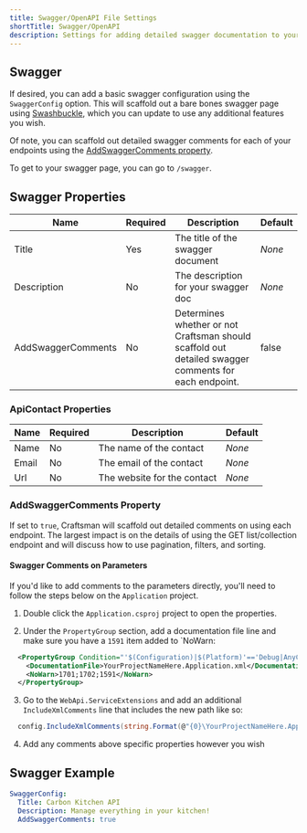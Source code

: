 ```yaml
---
title: Swagger/OpenAPI File Settings
shortTitle: Swagger/OpenAPI
description: Settings for adding detailed swagger documentation to your Web API.
---
```


## Swagger

If desired, you can add a basic swagger configuration using the `SwaggerConfig` option. This will scaffold out a bare bones swagger page using [Swashbuckle](https://github.com/domaindrivendev/Swashbuckle.AspNetCore#getting-started), which you can update to use any additional features you wish.

Of note, you can scaffold out detailed swagger comments for each of your endpoints using the [AddSwaggerComments property](#AddSwaggerComments-property).

To get to your swagger page, you can go to `/swagger`.

## Swagger Properties

| Name               | Required | Description                                                                                          | Default |
| ------------------ | -------- | ---------------------------------------------------------------------------------------------------- | ------- |
| Title              | Yes      | The title of the swagger document                                                                    | _None_  |
| Description        | No       | The description for your swagger doc                                                                 | _None_  |
| AddSwaggerComments | No       | Determines whether or not Craftsman should scaffold out detailed swagger comments for each endpoint. | false   |

### ApiContact Properties

| Name  | Required | Description                 | Default |
| ----- | -------- | --------------------------- | ------- |
| Name  | No       | The name of the contact     | _None_  |
| Email | No       | The email of the contact    | _None_  |
| Url   | No       | The website for the contact | _None_  |

### AddSwaggerComments Property

If set to `true`, Craftsman will scaffold out detailed comments on using each endpoint. The largest impact is on the details of using the GET list/collection endpoint and will discuss how to use pagination, filters, and sorting.

#### Swagger Comments on Parameters

If you'd like to add comments to the parameters directly, you'll need to follow the steps below on the `Application` project.

1. Double click the `Application.csproj` project to open the properties.

2. Under the `PropertyGroup` section, add a documentation file line and make sure you have a `1591` item added to `NoWarn:

```XML
  <PropertyGroup Condition="'$(Configuration)|$(Platform)'=='Debug|AnyCPU'">
    <DocumentationFile>YourProjectNameHere.Application.xml</DocumentationFile>
    <NoWarn>1701;1702;1591</NoWarn>
  </PropertyGroup>
```

3. Go to the `WebApi.ServiceExtensions` and add an additional `IncludeXmlComments` line that includes the new path like so:

```csharp
  config.IncludeXmlComments(string.Format(@"{0}\YourProjectNameHere.Application.xml", AppDomain.CurrentDomain.BaseDirectory));
```

4. Add any comments above specific properties however you wish

## Swagger Example

```yaml
SwaggerConfig:
  Title: Carbon Kitchen API
  Description: Manage everything in your kitchen!
  AddSwaggerComments: true
```
